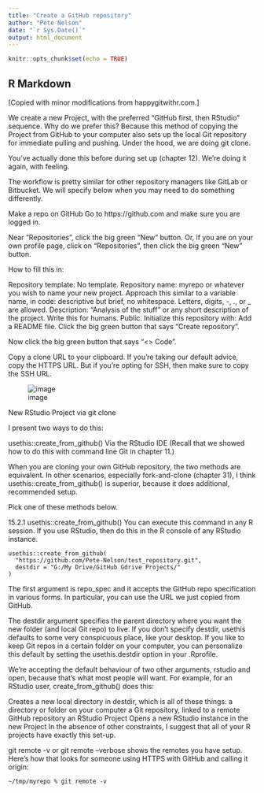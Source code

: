 ```yaml
---
title: "Create a GitHub repository"
author: "Pete Nelson"
date: "`r Sys.Date()`"
output: html_document
---
```


```r
knitr::opts_chunk$set(echo = TRUE)
```

## R Markdown

[Copied with minor modifications from happygitwithr.com.]

We create a new Project, with the preferred “GitHub first, then RStudio” sequence. Why do we prefer this? Because this method of copying the Project from GitHub to your computer also sets up the local Git repository for immediate pulling and pushing. Under the hood, we are doing git clone.

You’ve actually done this before during set up (chapter 12). We’re doing it again, with feeling.

The workflow is pretty similar for other repository managers like GitLab or Bitbucket. We will specify below when you may need to do something differently.

Make a repo on GitHub
Go to https://github.com and make sure you are logged in.

Near “Repositories”, click the big green “New” button. Or, if you are on your own profile page, click on “Repositories”, then click the big green “New” button.

How to fill this in:

Repository template: No template.
Repository name: myrepo or whatever you wish to name your new project. Approach this similar to a variable name, in code: descriptive but brief, no whitespace. Letters, digits, -, ., or _ are allowed.
Description: “Analysis of the stuff” or any short description of the project. Write this for humans.
Public.
Initialize this repository with: Add a README file.
Click the big green button that says “Create repository”.

Now click the big green button that says “<> Code”.

Copy a clone URL to your clipboard. If you’re taking our default advice, copy the HTTPS URL. But if you’re opting for SSH, then make sure to copy the SSH URL.

![image](files:\\C:\Users\pnelson\Desktop\github-https-or-ssh-url-annotated.png)

New RStudio Project via git clone

I present two ways to do this:

usethis::create_from_github()
Via the RStudio IDE
(Recall that we showed how to do this with command line Git in chapter 11.)

When you are cloning your own GitHub repository, the two methods are equivalent. In other scenarios, especially fork-and-clone (chapter 31), I think usethis::create_from_github() is superior, because it does additional, recommended setup.

Pick one of these methods below.

15.2.1 usethis::create_from_github()
You can execute this command in any R session. If you use RStudio, then do this in the R console of any RStudio instance.

```{}
usethis::create_from_github(
  "https://github.com/Pete-Nelson/test_repository.git",
  destdir = "G:/My Drive/GitHub Gdrive Projects/"
)
```
The first argument is repo_spec and it accepts the GitHub repo specification in various forms. In particular, you can use the URL we just copied from GitHub.

The destdir argument specifies the parent directory where you want the new folder (and local Git repo) to live. If you don’t specify destdir, usethis defaults to some very conspicuous place, like your desktop. If you like to keep Git repos in a certain folder on your computer, you can personalize this default by setting the usethis.destdir option in your .Rprofile.

We’re accepting the default behaviour of two other arguments, rstudio and open, because that’s what most people will want. For example, for an RStudio user, create_from_github() does this:

Creates a new local directory in destdir, which is all of these things:
a directory or folder on your computer
a Git repository, linked to a remote GitHub repository
an RStudio Project
Opens a new RStudio instance in the new Project
In the absence of other constraints, I suggest that all of your R projects have exactly this set-up.

git remote -v or git remote --verbose shows the remotes you have setup. Here’s how that looks for someone using HTTPS with GitHub and calling it origin:

```{}
~/tmp/myrepo % git remote -v
```